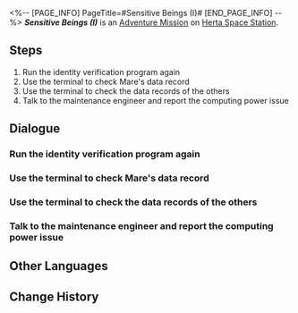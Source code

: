 <%-- [PAGE_INFO]
PageTitle=#Sensitive Beings (I)#
[END_PAGE_INFO] --%>
{{Stub|Dialogue.}}
{{Mission Infobox
|id            = 2000302
|title         = 
|image         = <!--Mission Sensitive Beings (I).png-->
|type          = Adventure
|event_name    = 
|chapter       = 
|requirements  = [[Adventure Mission]] ''[[Sensitive Beings (I)]]'' completed
|summary       = <!--official mission summary from Fate's Atlas-->
|characters    = Maintenance Engineer; Trailblazer
|startLocation = [[Herta Space Station]] - [[Supply Zone]]
|world         = Herta Space Station
|area          = Supply Zone
|prev          = 
|next          = Sensitive Beings (II)
|rewards       = Trailblaze EXP*100; Stellar Jade*30; Adventure Log*2; Hertareum*50; Credit*5,000
}}
'''''Sensitive Beings (I)''''' is an [[Adventure Mission]] on [[Herta Space Station]].

==Steps==
# Run the identity verification program again
# Use the terminal to check Mare's data record
# Use the terminal to check the data records of the others
# Talk to the maintenance engineer and report the computing power issue

<!--
==Gameplay Notes==

--><!--
==Trial Character==

-->
==Dialogue==
{{Stub Dialogue}}

===Run the identity verification program again{{subst:void|<!--200030200-->}}===
{{Mission Description|type=adventure|location=Supply Zone|The engineer helps you gain access to the data in the terminal. Now you can use it.}}
{{Dialogue Start}}
:{{tx}}
{{Dialogue End}}

===Use the terminal to check Mare's data record{{subst:void|<!--200030203-->}}===
{{Mission Description|type=adventure|location=Supply Zone|update|The terminal stores the data records of everyone in the space station. You decide to begin by checking Mare's record.}}
{{Dialogue Start}}
:{{tx}}
{{Dialogue End}}

===Use the terminal to check the data records of the others{{subst:void|<!--200030204-->}}===
{{Mission Description|type=adventure|location=Supply Zone|update|You never thought Mare was someone like this. It's hard to believe that the eccentric person you know and the cute cat-lover in the record are the same. At any rate, she is not infected. Now you need to check the others...}}
{{Dialogue Start}}
:{{tx}}
{{Dialogue End}}

===Talk to the maintenance engineer and report the computing power issue{{subst:void|<!--200030205-->}}===
{{Mission Description|type=adventure|location=Supply Zone|update|You planned to finish the investigation as soon as possible after checking Mare's data record. Unfortunately, the terminal's network signal is so poor that you have to ask for the engineer's help again...}}
{{Dialogue Start}}
:{{tx}}
{{Dialogue End}}

==Other Languages==
{{Other Languages
|en   = Sensitive Beings (I)
|zhs  = 人非草木•其一
|zht  = 人非草木•其一
|ja   = 人非木石・その1
|ko   = 인간은 감정의 동물•1
|es   = Seres sensibles: parte I
|fr   = Êtres sensibles (I)
|ru   = У людей есть чувства I
|th   = มนุษย์ก็มีหัวจิตหัวใจ 1
|vi   = Người Không Phải Cây Cỏ-1
|de   = Empfindsame Wesen (Teil 1)
|id   = Makhluk Berperasaan (I)
|pt   = Seres Sensitivos (I)
}}

==Change History==
{{Change History|1.0}}
